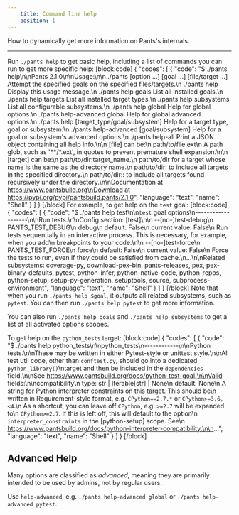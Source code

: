 ```yaml
---
    title: Command line help
    position: 1
---
```


How to dynamically get more information on Pants's internals.

---

Run `./pants help` to get basic help, including a list of commands you can run to get more specific help:
[block:code]
{
  "codes": [
    {
      "code": "$ ./pants help\n\nPants 2.1.0\n\nUsage:\n\n  ./pants [option ...] [goal ...] [file/target ...]   Attempt the specified goals on the specified files/targets.\n  ./pants help                                        Display this usage message.\n  ./pants help goals                                  List all installed goals.\n  ./pants help targets                                List all installed target types.\n  ./pants help subsystems                             List all configurable subsystems.\n  ./pants help global                                 Help for global options.\n  ./pants help-advanced global                        Help for global advanced options.\n  ./pants help [target_type/goal/subsystem]           Help for a target type, goal or subsystem.\n  ./pants help-advanced [goal/subsystem]              Help for a goal or subsystem's advanced options.\n  ./pants help-all                                    Print a JSON object containing all help info.\n\n  [file] can be:\n     path/to/file.ext\n     A path glob, such as '**/*.ext', in quotes to prevent premature shell expansion.\n\n  [target] can be:\n    path/to/dir:target_name.\n    path/to/dir for a target whose name is the same as the directory name.\n    path/to/dir:  to include all targets in the specified directory.\n    path/to/dir:: to include all targets found recursively under the directory.\n\nDocumentation at https://www.pantsbuild.org\nDownload at https://pypi.org/pypi/pantsbuild.pants/2.1.0",
      "language": "text",
      "name": "Shell"
    }
  ]
}
[/block]
For example, to get help on the `test` goal:
[block:code]
{
  "codes": [
    {
      "code": "$ ./pants help test\n\n`test` goal options\n-------------------\n\nRun tests.\n\nConfig section: [test]\n\n  --[no-]test-debug\n  PANTS_TEST_DEBUG\n  debug\n      default: False\n      current value: False\n      Run tests sequentially in an interactive process. This is necessary, for example, when you add\n      breakpoints to your code.\n\n  --[no-]test-force\n  PANTS_TEST_FORCE\n  force\n      default: False\n      current value: False\n      Force the tests to run, even if they could be satisfied from cache.\n...\n\nRelated subsystems: coverage-py, download-pex-bin, pants-releases, pex, pex-binary-defaults, pytest, python-infer, python-native-code, python-repos, python-setup, setup-py-generation, setuptools, source, subprocess-environment",
      "language": "text",
      "name": "Shell"
    }
  ]
}
[/block]
Note that when you run `./pants help $goal`, it outputs all related subsystems, such as `pytest`. You can then run `./pants help pytest` to get more information.

You can also run `./pants help goals` and `./pants help subsystems` to get a list of all activated options scopes.

To get help on the `python_tests` target:
[block:code]
{
  "codes": [
    {
      "code": "$ ./pants help python_tests\n\npython_tests\n------------\n\nPython tests.\n\nThese may be written in either Pytest-style or unittest style.\n\nAll test util code, other than `conftest.py`, should go into a dedicated `python_library()`\ntarget and then be included in the `dependencies` field.\n\nSee https://www.pantsbuild.org/docs/python-test-goal.\n\nValid fields:\n\ncompatibility\n    type: str | Iterable[str] | None\n    default: None\n    A string for Python interpreter constraints on this target. This should be\n    written in Requirement-style format, e.g. `CPython==2.7.*` or `CPython>=3.6,<4`.\n    As a shortcut, you can leave off `CPython`, e.g. `>=2.7` will be expanded to\n    `CPython>=2.7`. If this is left off, this will default to the option\n    `interpreter_constraints` in the [python-setup] scope. See\n    https://www.pantsbuild.org/docs/python-interpreter-compatibility.\n\n...",
      "language": "text",
      "name": "Shell"
    }
  ]
}
[/block]
## Advanced Help

Many options are classified as _advanced_, meaning they are primarily intended to be used by admins, not by regular users.  

Use `help-advanced`, e.g. `./pants help-advanced global` or `./pants help-advanced pytest`.
